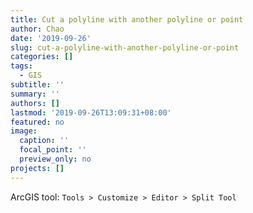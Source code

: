 ```yaml
---
title: Cut a polyline with another polyline or point
author: Chao
date: '2019-09-26'
slug: cut-a-polyline-with-another-polyline-or-point
categories: []
tags:
  - GIS
subtitle: ''
summary: ''
authors: []
lastmod: '2019-09-26T13:09:31+08:00'
featured: no
image:
  caption: ''
  focal_point: ''
  preview_only: no
projects: []
---
```


ArcGIS tool: `Tools > Customize > Editor > Split Tool`
